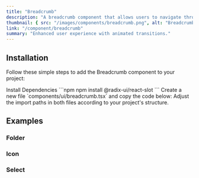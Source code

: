 ```yaml
---
title: "Breadcrumb"
description: "A breadcrumb component that allows users to navigate through a website or application."
thumbnail: { src: "/images/components/breadcrumb.png", alt: "Breadcrumb example" }
link: "/component/breadcrumb"
summary: "Enhanced user experience with animated transitions."
---
```


<ComponentPreview name="breadcrumb-demo" />

## Installation

Follow these simple steps to add the Breadcrumb component to your project:

<Steps>

<Step>
Install Dependencies
</Step>
```npm
npm install @radix-ui/react-slot
```

<Step>
Create a new file `components/ui/breadcrumb.tsx` and copy the code below:
</Step>

<CollapsibleSource name="breadcrumb" />

<Step>
Adjust the import paths in both files according to your project's structure.
</Step>

</Steps>


## Examples

### Folder
<ComponentPreview name="breadcrumb-folder" />

### Icon
<ComponentPreview name="breadcrumb-icon" />

### Select
<ComponentPreview name="breadcrumb-select" />
